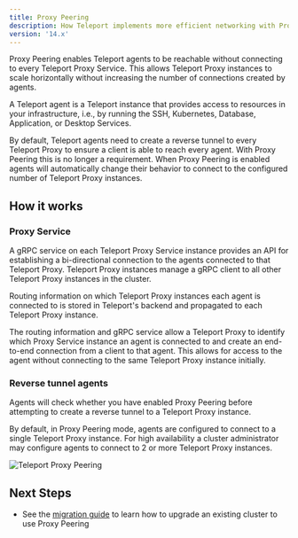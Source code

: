 ```yaml
---
title: Proxy Peering
description: How Teleport implements more efficient networking with Proxy Peering.
version: '14.x'
---
```


Proxy Peering enables Teleport agents to be reachable without connecting to
every Teleport Proxy Service. This allows Teleport Proxy instances to scale
horizontally without increasing the number of connections created by agents.

<Tip>
  A Teleport agent is a Teleport instance that provides access to resources in your infrastructure, i.e., by running the SSH,
  Kubernetes, Database, Application, or Desktop Services.
</Tip>

By default, Teleport agents need to create a reverse tunnel to every Teleport Proxy
to ensure a client is able to reach every agent. With Proxy Peering this is no
longer a requirement. When Proxy Peering is enabled agents will automatically
change their behavior to connect to the configured number of Teleport Proxy
instances.

## How it works

### Proxy Service

A gRPC service on each Teleport Proxy Service instance provides an API for establishing a
bi-directional connection to the agents connected to that Teleport Proxy. Teleport
Proxy instances manage a gRPC client to all other Teleport Proxy instances in the
cluster.

Routing information on which Teleport Proxy instances each agent is connected to
is stored in Teleport's backend and propagated to each Teleport Proxy instance.

The routing information and gRPC service allow a Teleport Proxy to identify which
Proxy Service instance an agent is connected to and create an end-to-end connection
from a client to that agent. This allows for access to the agent without connecting
to the same Teleport Proxy instance initially.

### Reverse tunnel agents

Agents will check whether you have enabled Proxy Peering before
attempting to create a reverse tunnel to a Teleport Proxy instance.

By default, in Proxy Peering mode, agents are configured to connect to a single
Teleport Proxy instance. For high availability a cluster administrator may
configure agents to connect to 2 or more Teleport Proxy instances.

![Teleport Proxy Peering](/assets/proxy-peering@1.2x-3d3fb42551.svg)

## Next Steps

- See the [migration guide](/docs/ver/14.x/management/operations/proxy-peering) to learn how to upgrade an existing cluster to use
  Proxy Peering
